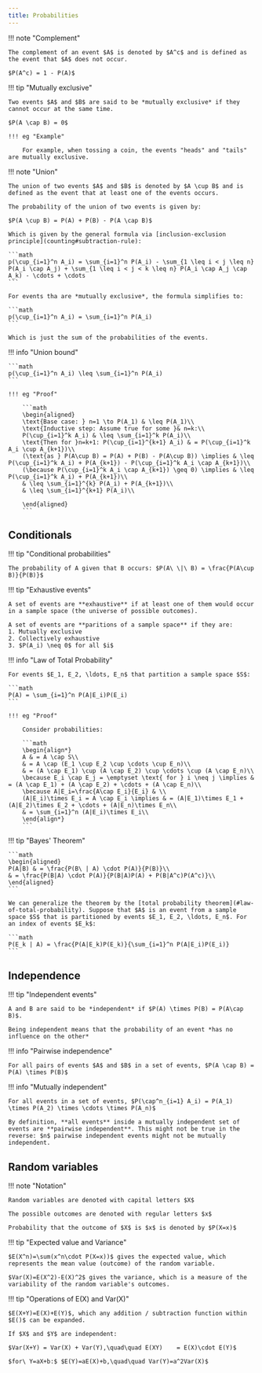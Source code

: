 ```yaml
---
title: Probabilities
---
```


!!! note "Complement"

    The complement of an event $A$ is denoted by $A^c$ and is defined as the event that $A$ does not occur.

    $P(A^c) = 1 - P(A)$

!!! tip "Mutually exclusive"

    Two events $A$ and $B$ are said to be *mutually exclusive* if they cannot occur at the same time.

    $P(A \cap B) = 0$

    !!! eg "Example"

        For example, when tossing a coin, the events "heads" and "tails" are mutually exclusive.

!!! note "Union"

    The union of two events $A$ and $B$ is denoted by $A \cup B$ and is defined as the event that at least one of the events occurs.

    The probability of the union of two events is given by:

    $P(A \cup B) = P(A) + P(B) - P(A \cap B)$

    Which is given by the general formula via [inclusion-exclusion principle](counting#subtraction-rule):

    ```math
    p(\cup_{i=1}^n A_i) = \sum_{i=1}^n P(A_i) - \sum_{1 \leq i < j \leq n} P(A_i \cap A_j) + \sum_{1 \leq i < j < k \leq n} P(A_i \cap A_j \cap A_k) - \cdots + \cdots
    ```

    For events tha are *mutually exclusive*, the formula simplifies to:

    ```math
    p(\cup_{i=1}^n A_i) = \sum_{i=1}^n P(A_i)
    ```

    Which is just the sum of the probabilities of the events.

!!! info "Union bound"

    ```math
    p(\cup_{i=1}^n A_i) \leq \sum_{i=1}^n P(A_i)
    ```

    !!! eg "Proof"

        ```math
        \begin{aligned}
        \text{Base case: } n=1 \to P(A_1) & \leq P(A_1)\\
        \text{Inductive step: Assume true for some }& n=k:\\
        P(\cup_{i=1}^k A_i) & \leq \sum_{i=1}^k P(A_i)\\
        \text{Then for }n=k+1: P(\cup_{i=1}^{k+1} A_i) & = P(\cup_{i=1}^k A_i \cup A_{k+1})\\
        (\text{as } P(A\cup B) = P(A) + P(B) - P(A\cup B)) \implies & \leq P(\cup_{i=1}^k A_i) + P(A_{k+1}) - P(\cup_{i=1}^k A_i \cap A_{k+1})\\
        (\because P(\cup_{i=1}^k A_i \cap A_{k+1}) \geq 0) \implies & \leq P(\cup_{i=1}^k A_i) + P(A_{k+1})\\
        & \leq \sum_{i=1}^{k} P(A_i) + P(A_{k+1})\\
        & \leq \sum_{i=1}^{k+1} P(A_i)\\

        \end{aligned}
        ```

## Conditionals

!!! tip "Conditional probabilities"

    The probability of A given that B occurs: $P(A\ \|\ B) = \frac{P(A\cup B)}{P(B)}$

!!! tip "Exhaustive events"

    A set of events are **exhaustive** if at least one of them would occur in a sample space (the universe of possible outcomes).

    A set of events are **paritions of a sample space** if they are:
    1. Mutually exclusive
    2. Collectively exhaustive
    3. $P(A_i) \neq 0$ for all $i$

!!! info "Law of Total Probability"

    For events $E_1, E_2, \ldots, E_n$ that partition a sample space $S$:

    ```math
    P(A) = \sum_{i=1}^n P(A|E_i)P(E_i)
    ```

    !!! eg "Proof"

        Consider probabilities:

        ```math
        \begin{align*}
        A & = A \cap S\\
        & = A \cap (E_1 \cup E_2 \cup \cdots \cup E_n)\\
        & = (A \cap E_1) \cup (A \cap E_2) \cup \cdots \cup (A \cap E_n)\\
        \because E_i \cap E_j = \emptyset \text{ for } i \neq j \implies & = (A \cap E_1) + (A \cap E_2) + \cdots + (A \cap E_n)\\
        \because A|E_i=\frac{A\cap E_i}{E_i} & \\
        (A|E_i)\times E_i = A \cap E_i \implies & = (A|E_1)\times E_1 + (A|E_2)\times E_2 + \cdots + (A|E_n)\times E_n\\
        & = \sum_{i=1}^n (A|E_i)\times E_i\\
        \end{align*}
        ```

!!! tip "Bayes' Theorem"
    
    ```math    
    \begin{aligned}
    P(A|B) & = \frac{P(B\ | A) \cdot P(A)}{P(B)}\\
    & = \frac{P(B|A) \cdot P(A)}{P(B|A)P(A) + P(B|A^c)P(A^c)}\\
    \end{aligned}
    ```

    We can generalize the theorem by the [total probability theorem](#law-of-total-probability). Suppose that $A$ is an event from a sample space $S$ that is partitioned by events $E_1, E_2, \ldots, E_n$. For an index of events $E_k$:

    ```math
    P(E_k | A) = \frac{P(A|E_k)P(E_k)}{\sum_{i=1}^n P(A|E_i)P(E_i)}
    ```

## Independence

!!! tip "Independent events"

    A and B are said to be *independent* if $P(A) \times P(B) = P(A\cap B)$.

    Being independent means that the probability of an event *has no influence on the other*

!!! info "Pairwise independence"

    For all pairs of events $A$ and $B$ in a set of events, $P(A \cap B) = P(A) \times P(B)$

!!! info "Mutually independent"

    For all events in a set of events, $P(\cap^n_{i=1} A_i) = P(A_1) \times P(A_2) \times \cdots \times P(A_n)$

    By definition, **all events** inside a mutually independent set of events are **pairwise independent**. This might not be true in the reverse: $n$ pairwise independent events might not be mutually independent.


## Random variables

!!! note "Notation"

    Random variables are denoted with capital letters $X$

    The possible outcomes are denoted with regular letters $x$

    Probability that the outcome of $X$ is $x$ is denoted by $P(X=x)$


!!! tip "Expected value and Variance"

    $E(X^n)=\sum(x^n\cdot P(X=x))$ gives the expected value, which represents the mean value (outcome) of the random variable.

    $Var(X)=E(X^2)-E(X)^2$ gives the variance, which is a measure of the variability of the random variable's outcomes.



!!! tip "Operations of E(X) and Var(X)"

    $E(X+Y)=E(X)+E(Y)$, which any addition / subtraction function within $E()$ can be expanded.

    If $X$ and $Y$ are independent:

    $Var(X+Y) = Var(X) + Var(Y),\quad\quad E(XY)    = E(X)\cdot E(Y)$

    $for\ Y=aX+b:$ $E(Y)=aE(X)+b,\quad\quad Var(Y)=a^2Var(X)$



